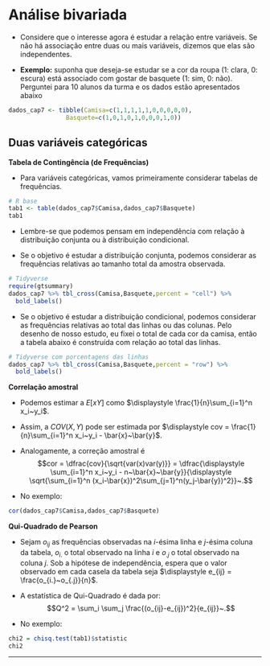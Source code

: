 # Análise bivariada {#anaise_bi7}

- Considere que o interesse agora é estudar a relação entre variáveis. Se não há associação entre duas ou mais variáveis, dizemos que elas são independentes.


- **Exemplo:** suponha que deseja-se estudar se a cor da roupa (1: clara, 0: escura) está associado com gostar de basquete (1: sim, 0: não). Perguntei para 10 alunos da turma e os dados estão apresentados abaixo

```r
dados_cap7 <- tibble(Camisa=c(1,1,1,1,1,0,0,0,0,0),
                Basquete=c(1,0,1,0,1,0,0,0,1,0))
```

## Duas variáveis categóricas

**Tabela de Contingência (de Frequências)**

- Para variáveis categóricas, vamos primeiramente considerar tabelas de frequências.

```r
# R base
tab1 <- table(dados_cap7$Camisa,dados_cap7$Basquete)
tab1
```

- Lembre-se que podemos pensam em independência com relação à distribuição conjunta ou à distribuição condicional.

- Se o objetivo é estudar a distribuição conjunta, podemos considerar as frequências relativas ao tamanho total da amostra observada.

```r
# Tidyverse
require(gtsummary)
dados_cap7 %>% tbl_cross(Camisa,Basquete,percent = "cell") %>% 
  bold_labels()
```

- Se o objetivo é estudar a distribuição condicional, podemos considerar as frequências relativas ao total das linhas ou das colunas. Pelo desenho de nosso estudo, eu fixei o total de cada cor da camisa, então a tabela abaixo é construída com relação ao total das linhas.

```r
# Tidyverse com porcentagens das linhas
dados_cap7 %>% tbl_cross(Camisa,Basquete,percent = "row") %>% 
  bold_labels()
```


**Correlação amostral**

- Podemos estimar a $E[xY]$ como $\displaystyle \frac{1}{n}\sum_{i=1}^n x_i~y_i$.

- Assim, a $COV(X,Y)$ pode ser estimada por $\displaystyle cov = \frac{1}{n}\sum_{i=1}^n x_i~y_i - \bar{x}~\bar{y}$.

- Analogamente, a correção amostral é $$cor = \dfrac{cov}{\sqrt{var(x)var(y)}} = \dfrac{\displaystyle \sum_{i=1}^n x_i~y_i - n~\bar{x}~\bar{y}}{\displaystyle \sqrt{\sum_{i=1}^n (x_i-\bar{x})^2\sum_{j=1}^n(y_j-\bar{y})^2}}~.$$

- No exemplo:

```r
cor(dados_cap7$Camisa,dados_cap7$Basquete)
```

**Qui-Quadrado de Pearson**

- Sejam $o_{ij}$ as frequências observadas na *i*-ésima linha e *j*-ésima coluna da tabela, $o_{i.}$ o total observado na linha *i* e $o_{.j}$ o total observado na coluna *j*. Sob a hipótese de independência, espera que o valor observado em cada casela da tabela seja $\displaystyle e_{ij} = \frac{o_{i.}~o_{.j}}{n}$.

- A estatística de Qui-Quadrado é dada por:
$$Q^2 = \sum_i \sum_j \frac{(o_{ij}-e_{ij})^2}{e_{ij}}~.$$
- No exemplo: 

```r
chi2 = chisq.test(tab1)$statistic
chi2
```

---
